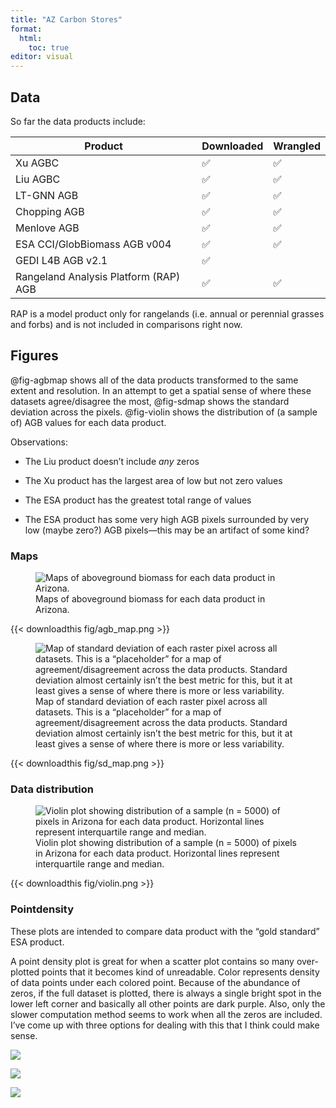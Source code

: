 ```yaml
---
title: "AZ Carbon Stores"
format: 
  html:
    toc: true
editor: visual
---
```


## Data

So far the data products include:

| Product                               | Downloaded | Wrangled |
|---------------------------------------|------------|----------|
| Xu AGBC                               | ✅         | ✅       |
| Liu AGBC                              | ✅         | ✅       |
| LT-GNN AGB                            | ✅         | ✅       |
| Chopping AGB                          | ✅         | ✅       |
| Menlove AGB                           | ✅         | ✅       |
| ESA CCI/GlobBiomass AGB v004          | ✅         | ✅       |
| GEDI L4B AGB v2.1                     | ✅         |          |
| Rangeland Analysis Platform (RAP) AGB | ✅         | ✅       |

RAP is a model product only for rangelands (i.e. annual or perennial grasses and forbs) and is not included in comparisons right now.

## Figures

@fig-agbmap shows all of the data products transformed to the same extent and resolution.
In an attempt to get a spatial sense of where these datasets agree/disagree the most, @fig-sdmap shows the standard deviation across the pixels.
@fig-violin shows the distribution of (a sample of) AGB values for each data product.

Observations:

-   The Liu product doesn't include *any* zeros

-   The Xu product has the largest area of low but not zero values

-   The ESA product has the greatest total range of values

-   The ESA product has some very high AGB pixels surrounded by very low (maybe zero?) AGB pixels—this may be an artifact of some kind?

### Maps

![Maps of aboveground biomass for each data product in Arizona.](fig/agb_map.png){#fig-agbmap}

{{< downloadthis fig/agb_map.png >}}

<!--# TODO: add download button for .eps file as well so Dave can open in Adobe easily -->

![Map of standard deviation of each raster pixel across all datasets. This is a "placeholder" for a map of agreement/disagreement across the data products. Standard deviation almost certainly isn't the best metric for this, but it at least gives a sense of where there is more or less variability.](fig/sd_map.png){#fig-sdmap}

{{< downloadthis fig/sd_map.png >}}

### Data distribution

![Violin plot showing distribution of a sample (n = 5000) of pixels in Arizona for each data product. Horizontal lines represent interquartile range and median.](fig/violin.png){#fig-violin}

{{< downloadthis fig/violin.png >}}

### Pointdensity

These plots are intended to compare data product with the "gold standard" ESA product.

A point density plot is great for when a scatter plot contains so many over-plotted points that it becomes kind of unreadable.
Color represents density of data points under each colored point.
Because of the abundance of zeros, if the full dataset is plotted, there is always a single bright spot in the lower left corner and basically all other points are dark purple.
Also, only the slower computation method seems to work when all the zeros are included.
I've come up with three options for dealing with this that I think could make sense.

![](fig/scatter1.png)

![](fig/scatter2.png)

![](fig/scatter3.png)
